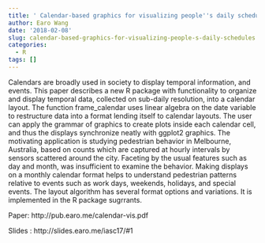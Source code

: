 ```yaml
---
title: ' Calendar-based graphics for visualizing people''s daily schedules'
author: Earo Wang
date: '2018-02-08'
slug: calendar-based-graphics-for-visualizing-people-s-daily-schedules
categories:
  - R
tags: []
---
```


Calendars are broadly used in society to display temporal information, and events. This paper describes a new R package with functionality to organize and display temporal data, collected on sub-daily resolution, into a calendar layout. The function frame_calendar uses linear algebra on the date variable to restructure data into a format lending itself to calendar layouts. The user can apply the grammar of graphics to create plots inside each calendar cell, and thus the displays synchronize neatly with ggplot2 graphics. The motivating application is studying pedestrian behavior in Melbourne, Australia, based on counts which are captured at hourly intervals by sensors scattered around the city. Faceting by the usual features such as day and month, was insufficient to examine the behavior. Making displays on a monthly calendar format helps to understand pedestrian patterns relative to events such as work days, weekends, holidays, and special events. The layout algorithm has several format options and variations. It is implemented in the R package sugrrants.

Paper: http://pub.earo.me/calendar-vis.pdf

Slides : http://slides.earo.me/iasc17/#1
